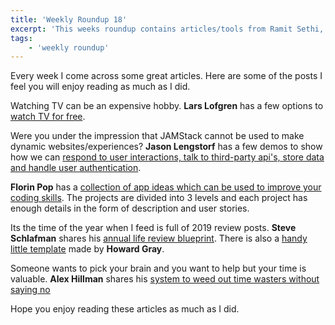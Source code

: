 ```yaml
---
title: 'Weekly Roundup 18'
excerpt: 'This weeks roundup contains articles/tools from Ramit Sethi, Jason Lengstorf, Florin Pop, Steve Schlafman, Alex Hillman'
tags:
    - 'weekly roundup'
---
```


Every week I come across some great articles. Here are some of the posts I feel you will enjoy reading as much as I did.

Watching TV can be an expensive hobby. **Lars Lofgren** has a few options to [watch TV for free](https://www.iwillteachyoutoberich.com/blog/watch-tv-online-free/).

Were you under the impression that JAMStack cannot be used to make dynamic websites/experiences? **Jason Lengstorf** has a few demos to show how we can [respond to user interactions, talk to third-party api's, store data and handle user authentication](https://www.smashingmagazine.com/2019/12/dynamic-async-functionality-jamsstack-websites/).

**Florin Pop** has a [collection of app ideas which can be used to improve your coding skills](https://github.com/florinpop17/app-ideas). The projects are divided into 3 levels and each project has enough details in the form of description and user stories.

Its the time of the year when I feed is full of 2019 review posts. **Steve Schlafman** shares his [annual life review blueprint](https://medium.com/@schlaf/how-to-conduct-an-annual-life-review-that-will-catapult-you-into-the-new-year-d5aaffebac1f). There is also a [handy little template](https://docs.google.com/document/d/1Ais6wP0HxoFfvHR9JVkf2sw2ft_EUBtb42JYOr6ObGo/edit) made by **Howard Gray**.

Someone wants to pick your brain and you want to help but your time is valuable. **Alex Hillman** shares his [system to weed out time wasters without saying no](https://stackingthebricks.com/pick-your-brain/)

Hope you enjoy reading these articles as much as I did.
